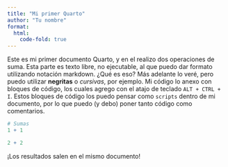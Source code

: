 ```yaml
---
title: "Mi primer Quarto"
author: "Tu nombre"
format:
  html:
    code-fold: true
---
```


Este es mi primer documento Quarto, y en el realizo dos operaciones de suma. Esta parte es texto libre, no ejecutable, al que puedo dar formato utilizando notación markdown. ¿Qué es eso? Más adelante lo veré, pero puedo utilizar **negritas** o *cursivas*, por ejemplo. Mi código lo anexo con bloques de código, los cuales agrego con el atajo de teclado `ALT + CTRL + I`. Estos bloques de código los puedo pensar como `scripts` dentro de mi documento, por lo que puedo (y debo) poner tanto código como comentarios.


```r
# Sumas
1 + 1

2 + 2
```

¡Los resultados salen en el mismo documento!